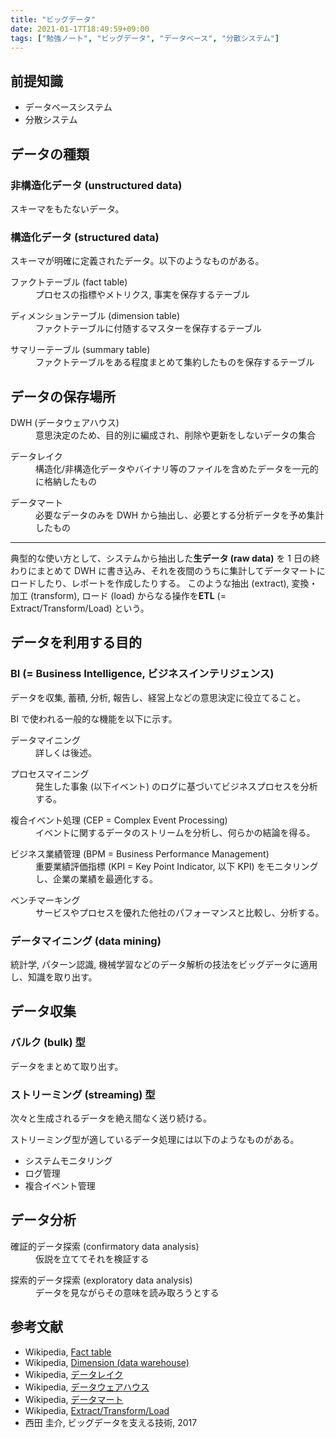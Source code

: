 ```yaml
---
title: "ビッグデータ"
date: 2021-01-17T18:49:59+09:00
tags: ["勉強ノート", "ビッグデータ", "データベース", "分散システム"]
---
```



## 前提知識

- <Link href="/posts/database-system">データベースシステム</Link>
- <Link href="/posts/distributed-system">分散システム</Link>

## データの種類

### 非構造化データ (unstructured data)

スキーマをもたないデータ。

### 構造化データ (structured data)

スキーマが明確に定義されたデータ。以下のようなものがある。

<dl>
  <dt>ファクトテーブル (fact table)</dt>
  <dd>プロセスの指標やメトリクス, 事実を保存するテーブル</dd>
</dl>

<dl>
  <dt>ディメンションテーブル (dimension table)</dt>
  <dd>ファクトテーブルに付随するマスターを保存するテーブル</dd>
</dl>

<dl>
  <dt>サマリーテーブル (summary table)</dt>
  <dd>ファクトテーブルをある程度まとめて集約したものを保存するテーブル</dd>
</dl>

## データの保存場所

<dl>
  <dt>DWH (データウェアハウス)</dt>
  <dd>意思決定のため、目的別に編成され、削除や更新をしないデータの集合</dd>
</dl>

<dl>
  <dt>データレイク</dt>
  <dd>
    構造化/非構造化データやバイナリ等のファイルを含めたデータを一元的に格納したもの
  </dd>
</dl>

<dl>
  <dt>データマート</dt>
  <dd>
    必要なデータのみを DWH から抽出し、必要とする分析データを予め集計したもの
  </dd>
</dl>

---

典型的な使い方として、システムから抽出した**生データ (raw data)** を 1 日の終わりにまとめて DWH に書き込み、それを夜間のうちに集計してデータマートにロードしたり、レポートを作成したりする。
このような抽出 (extract), 変換・加工 (transform), ロード (load) からなる操作を**ETL** (= Extract/Transform/Load) という。

## データを利用する目的

### BI (= Business Intelligence, ビジネスインテリジェンス)

データを収集, 蓄積, 分析, 報告し、経営上などの意思決定に役立てること。

BI で使われる一般的な機能を以下に示す。

<dl>
  <dt>データマイニング</dt>
  <dd>詳しくは後述。</dd>
</dl>

<dl>
  <dt>プロセスマイニング</dt>
  <dd>
    発生した事象 (以下イベント) のログに基づいてビジネスプロセスを分析する。
  </dd>
</dl>

<dl>
  <dt>複合イベント処理 (CEP = Complex Event Processing)</dt>
  <dd>イベントに関するデータのストリームを分析し、何らかの結論を得る。</dd>
</dl>

<dl>
  <dt>ビジネス業績管理 (BPM = Business Performance Management)</dt>
  <dd>
    重要業績評価指標 (KPI = Key Point Indicator, 以下 KPI)
    をモニタリングし、企業の業績を最適化する。
  </dd>
</dl>

<dl>
  <dt>ベンチマーキング</dt>
  <dd>サービスやプロセスを優れた他社のパフォーマンスと比較し、分析する。</dd>
</dl>

### データマイニング (data mining)

統計学, パターン認識, 機械学習などのデータ解析の技法をビッグデータに適用し、知識を取り出す。

## データ収集

### バルク (bulk) 型

データをまとめて取り出す。

### ストリーミング (streaming) 型

次々と生成されるデータを絶え間なく送り続ける。

ストリーミング型が適しているデータ処理には以下のようなものがある。

- システムモニタリング
- ログ管理
- 複合イベント管理

## データ分析

<dl>
  <dt>確証的データ探索 (confirmatory data analysis)</dt>
  <dd>仮説を立ててそれを検証する</dd>
</dl>

<dl>
  <dt>探索的データ探索 (exploratory data analysis)</dt>
  <dd>データを見ながらその意味を読み取ろうとする</dd>
</dl>

## 参考文献

- Wikipedia, [Fact table](https://en.wikipedia.org/wiki/Fact_table)
- Wikipedia, [Dimension (data warehouse)](<https://en.wikipedia.org/wiki/Dimension_(data_warehouse)>)
- Wikipedia, [データレイク](https://ja.wikipedia.org/wiki/%E3%83%87%E3%83%BC%E3%82%BF%E3%83%AC%E3%82%A4%E3%82%AF)
- Wikipedia, [データウェアハウス](https://ja.wikipedia.org/wiki/%E3%83%87%E3%83%BC%E3%82%BF%E3%82%A6%E3%82%A7%E3%82%A2%E3%83%8F%E3%82%A6%E3%82%B9)
- Wikipedia, [データマート](https://ja.wikipedia.org/wiki/%E3%83%87%E3%83%BC%E3%82%BF%E3%83%9E%E3%83%BC%E3%83%88)
- Wikipedia, [Extract/Transform/Load](https://ja.wikipedia.org/wiki/Extract/Transform/Load)
- 西田 圭介, ビッグデータを支える技術, 2017
